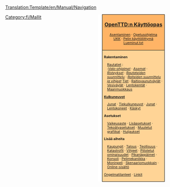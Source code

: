 <noinclude>[[Translation:Template/en/Manual/Navigation]]</noinclude><noinclude></noinclude>
<div style="float:right; padding-left:12px; background:#ffffff;">
<div style="border:1px solid #000000; background:#ffb466; padding:5px; -moz-border-radius-topleft:5px; -moz-border-radius-topright:5px; font-size: 12pt;">
<center><strong><font size="3">[[fi/Manual/Main Page|OpenTTD:n Käyttöopas]]</font></strong></center>
<div style="font-size: 8pt; text-align: center;">
[[fi/Asentaminen|Asentaminen]] &middot; 
[[fi/Manual/Tutorial/Opetusohjelma|Opetusohjelma]]<br />
[[fi/UKK|UKK]] &middot; 
[[fi/Manual/Pelin käyttöliittymä|Pelin käyttöliittymä]]<br />
[[en/Readme.txt|Lueminut.txt]]
</div>
</div>
<div style="border:1px solid black; border-top-width: 0px; background:#ffd496; padding:5px; -moz-border-radius-bottomleft:5px; -moz-border-radius-bottomright:8px; font-size: 8pt;">

<div style="width: 186px">
'''Rakentaminen'''
<div style="margin-left:10px;">
[[fi/Rautatien rakentaminen|Rautatiet]] : <br />
:''[[fi/Valo-ohjaimet|Valo-ohjaimet]]'' &middot; ''[[fi/Rautatieasemat|Asemat]]'' &middot; ''[[fi/Risteykset|Risteykset]]'' &middot; ''[[fi/Rautateiden suunnittelu|Rautateiden suunnittelu]]'' &middot; ''[[fi/Raiteiden suunnittelu|Raiteiden suunnittelu ja vihjeet]]''
[[fi/Tien rakentaminen|Tiet]] &middot; [[fi/Raitiovaunuväylät|Raitiovaunutväylät]] &middot; [[fi/Vesiväylien rakentaminen|Vesiväylät]] &middot; [[fi/Lentokenttien rakentaminen|Lentokentät]] &middot; [[fi/Maanmuokkaus|Maanmuokkaus]]
</div>
</div>

<div style="width: 186px">
'''[[fi/Kulkuneuvot|Kulkuneuvot]]'''
<div style="margin-left:10px;">
[[fi/Junat|Junat]] &middot; [[fi/Tiekulkuneuvot|Tiekulkuneuvot]] &middot; [[fi/Junat|Junat]] &middot;
[[fi/Lentokoneet|Lentokoneet]] &middot; [[fi/Käskyt|Käskyt]]
</div>
</div>

<div style="width: 186px">
'''Asetukset'''
<div style="margin-left:10px;">
[[fi/Vaikeusaste|Vaikeusaste]] &middot; [[fi/Lisäasetukset|Lisäasetukset]] &middot; [[fi/Tekoälyasetukset|Tekoälyasetukset]] &middot; [[fi/NewGRF|Muutetut grafiikat]] &middot; [[fi/Huijaukset|Huijaukset]]
</div>
</div>

<div style="width: 186px">
'''Lisää aiheita'''<br />
<div style="margin-left:10px;">
[[fi/Kaupungit|Kaupungit]] &middot; [[fi/Talous|Talous]] &middot; [[fi/Teollisuus|Teollisuus]] &middot;
[[fi/Katastrofit|Katastrofit]] &middot; [[fi/Vihjeet|Vihjeet]] &middot;
[[fi/Piilotetut ominaisuudet|Piilotetut ominaisuudet]] &middot; [[fi/Pikanäppäimet|Pikanäppäimet]] &middot;
[[fi/Konsoli|Konsoli]] &middot; [[fi/Pelimekaniikka|Pelimekaniikka]] &middot;
[[fi/Moninpeli|Moninpeli]] &middot; [[fi/Skenaariomuokkain|Skenaariomuokkain]] &middot;
[[fi/Online-sisältö|Online-sisältö]]
</div>
</div>

[[fi/Ongelmatilanteet|Ongelmatilanteet]] &middot; [[fi/Linkit|Linkit]]
</div>
</div>
<includeonly>[[Category:fi/Manual/Käyttöopas|{{PAGENAME}}]]</includeonly><noinclude>

[[Category:fi/Mallit]]</noinclude>
